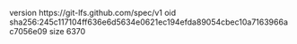 version https://git-lfs.github.com/spec/v1
oid sha256:245c117104ff636e6d5634e0621ec194efda89054cbec10a7163966ac7056e09
size 6370
